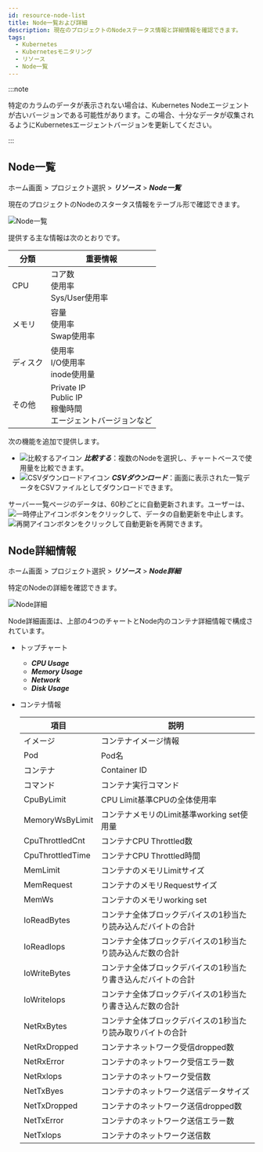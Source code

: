 ```yaml
---
id: resource-node-list
title: Node一覧および詳細
description: 現在のプロジェクトのNodeステータス情報と詳細情報を確認できます。
tags:
  - Kubernetes
  - Kubernetesモニタリング
  - リソース
  - Node一覧
---
```


:::note

特定のカラムのデータが表示されない場合は、Kubernetes Nodeエージェントが古いバージョンである可能性があります。この場合、十分なデータが収集されるようにKubernetesエージェントバージョンを更新してください。 

:::

## Node一覧

ホーム画面 > プロジェクト選択 > **_リソース_** > **_Node一覧_**

現在のプロジェクトのNodeのスタータス情報をテーブル形で確認できます。

![Node一覧](https://img.whatap.io/media/images/whatap_kubernetes_resource_node_list.png)

提供する主な情報は次のとおりです。

| 分類     | 重要情報                                                  |
| ------ | ----------------------------------------------------- |
| CPU    | コア数<br/>使用率<br/>Sys/User使用率                           |
| メモリ    | 容量<br/>使用率<br/>Swap使用率                                |
| ディスク   | 使用率<br/>I/O使用率<br/>inode使用量                           |
| その他    | Private IP<br/>Public IP<br/>稼働時間<br/>エージェントバージョンなど   |

次の機能を追加で提供します。

-   ![比較するアイコン](/img/ico-compare.svg) **_比較する_**：複数のNodeを選択し、チャートベースで使用量を比較できます。
-   ![CSVダウンロードアイコン](/img/ico-csv.svg) **_CSVダウンロード_**：画面に表示された一覧データをCSVファイルとしてダウンロードできます。

サーバー一覧ページのデータは、60秒ごとに自動更新されます。ユーザーは、![一時停止アイコン](/img/ico-pause.svg)ボタンをクリックして、データの自動更新を中止します。![再開アイコン](/img/ico-play-time.svg)ボタンをクリックして自動更新を再開できます。

## Node詳細情報

ホーム画面 > プロジェクト選択 > **_リソース_** > **_Node詳細_**

特定のNodeの詳細を確認できます。

![Node詳細](https://img.whatap.io/media/images/whatap_kubernetes_resource_node_detail.png)

Node詳細画面は、上部の4つのチャートとNode内のコンテナ詳細情報で構成されています。

-   トップチャート

    -   **_CPU Usage_**
    -   **_Memory Usage_**
    -   **_Network_**
    -   **_Disk Usage_**

-   コンテナ情報

    | 項目               | 説明                                                |
    | ---------------- | ------------------------------------------------- |
    | イメージ             | コンテナイメージ情報                                        |
    | Pod              | Pod名                                              |
    | コンテナ             | Container ID                                      |
    | コマンド             | コンテナ実行コマンド                                        |
    | CpuByLimit       | CPU Limit基準CPUの全体使用率                              |
    | MemoryWsByLimit  | コンテナメモリのLimit基準working set使用量                     |
    | CpuThrottledCnt  | コンテナCPU Throttled数                                |
    | CpuThrottledTime | コンテナCPU Throttled時間                               |
    | MemLimit         | コンテナのメモリLimitサイズ                                  |
    | MemRequest       | コンテナのメモリRequestサイズ                                |
    | MemWs            | コンテナのメモリworking set                               |
    | IoReadBytes      | コンテナ全体ブロックデバイスの1秒当たり読み込んだバイトの合計                   |
    | IoReadIops       | コンテナ全体ブロックデバイスの1秒当たり読み込んだ数の合計                     |
    | IoWriteBytes     | コンテナ全体ブロックデバイスの1秒当たり書き込んだバイトの合計                   |
    | IoWriteIops      | コンテナ全体ブロックデバイスの1秒当たり書き込んだ数の合計                     |
    | NetRxBytes       | コンテナ全体ブロックデバイスの1秒当たり読み取りバイトの合計                    |
    | NetRxDropped     | コンテナネットワーク受信dropped数                              |
    | NetRxError       | コンテナのネットワーク受信エラー数                                 |
    | NetRxIops        | コンテナのネットワーク受信数                                    |
    | NetTxByes        | コンテナのネットワーク送信データサイズ                               |
    | NetTxDropped     | コンテナのネットワーク送信dropped数                             |
    | NetTxError       | コンテナのネットワーク送信エラー数                                 |
    | NetTxIops        | コンテナのネットワーク送信数                                    |

